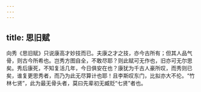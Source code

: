 ```yaml
---
---
---
```

title: 思旧赋
---

向秀《思旧赋》只说康高才妙技而已。夫康之才之技，亦今古所有；但其人品气骨，则古今所希也。岂秀方图自全，不敢尽耶？则此赋可无作也，旧亦可无尔思矣。秀后康死，不知复活几年，今日俱安在也？康犹为千古人豪所叹，而秀则已矣，谁复更思秀者，而乃为此无尽算计也耶！且李斯叹东门，比拟亦大不伦。“竹林七贤”，此为最无骨头者，莫曰先辈初无臧贬“七贤”者也。